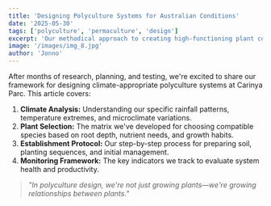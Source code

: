 ```yaml
---
title: 'Designing Polyculture Systems for Australian Conditions'
date: '2025-05-30'
tags: ['polyculture', 'permaculture', 'design']
excerpt: 'Our methodical approach to creating high-functioning plant communities that work with our unique climate and soil conditions.'
image: '/images/img_8.jpg'
author: 'Jonno'
---
```


After months of research, planning, and testing, we're excited to share our framework for designing climate-appropriate polyculture systems at Carinya Parc. This article covers:

1. **Climate Analysis:** Understanding our specific rainfall patterns, temperature extremes, and microclimate variations.
2. **Plant Selection:** The matrix we've developed for choosing compatible species based on root depth, nutrient needs, and growth habits.
3. **Establishment Protocol:** Our step-by-step process for preparing soil, planting sequences, and initial management.
4. **Monitoring Framework:** The key indicators we track to evaluate system health and productivity.

> _"In polyculture design, we're not just growing plants—we're growing relationships between plants."_
